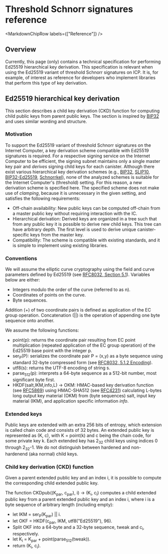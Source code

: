 
# Threshold Schnorr signatures reference

<MarkdownChipRow labels={["Reference"]} />

## Overview
Currently, this page (only) contains a technical specification for performing Ed25519 hierarchical key derivation.
This specification is relevant when using the Ed25519 variant of threshold Schnorr signatures on ICP.
It is, for example, of interest as reference for developers who implement libraries that perform this type of key derivation.

## Ed25519 hierarchical key derivation

This section describes a child key derivation (CKD) function for computing child public keys from parent public keys.
The section is inspired by [BIP32](https://github.com/bitcoin/bips/blob/master/bip-0032.mediawiki) and uses similar wording and structure.

### Motivation

To support the Ed25519 variant of threshold Schnorr signatures on the Internet Computer, a key derivation scheme compatible with Ed25519 signatures is required.
For a respective signing service on the Internet Computer to be efficient, the signing subnet maintains only a single master key pair and _derives_ signing child keys for each canister.
Although there exist various hierarchical key derivation schemes (e.g., [BIP32](https://github.com/bitcoin/bips/blob/master/bip-0032.mediawiki), [SLIP10](https://github.com/satoshilabs/slips/blob/master/slip-0010.md), [BIP32-Ed25519](https://input-output-hk.github.io/adrestia/static/Ed25519_BIP.pdf), [Schnorrkel](https://github.com/w3f/schnorrkel)), none of the analyzed schemes is suitable for the Internet Computer's (threshold) setting.
For this reason, a new derivation scheme is specified here.
The specified scheme does not make use of _clamping_, because it is unnecessary in the given setting, and satisfies the following requirements:

- Off-chain availability: New public keys can be computed off-chain from a master public key without requiring interaction with the IC.
- Hierarchical derivation: Derived keys are organized in a tree such that from any public key it is possible to derive new child keys. This tree can have arbitrary depth. The first level is used to derive unique canister-specific keys from the master key.
- Compatibility: The scheme is compatible with existing standards, and it is simple to implement using existing libraries.

### Conventions

We will assume the elliptic curve cryptography using the field and curve parameters defined by Ed25519 (see [RFC8032, Section 5.1](https://datatracker.ietf.org/doc/html/rfc8032#section-5.1)). Variables below are either:

- Integers modulo the order of the curve (referred to as n).
- Coordinates of points on the curve.
- Byte sequences.

Addition (+) of two coordinate pairs is defined as application of the EC group operation.
Concatenation (||) is the operation of appending one byte sequence onto another.

We assume the following functions:

- point(p): returns the coordinate pair resulting from EC point multiplication (repeated application of the EC group operation) of the Ed25519 base point with the integer p.
- ser<sub>P</sub>(P): serializes the coordinate pair P = (x,y) as a byte sequence using standard 32-byte compressed form (see [RFC8032, 5.1.2 Encoding](https://datatracker.ietf.org/doc/html/rfc8032#section-5.1.2)).
- utf8(s): returns the UTF-8 encoding of string s.
- parse<sub>512</sub>(p): interprets a 64-byte sequence as a 512-bit number, most significant byte first.
- HKDF(salt,IKM,info,L) -> OKM: HMAC-based key derivation function (see [RFC5869](https://datatracker.ietf.org/doc/html/rfc5869)) using HMAC-SHA512 (see [RFC4231](https://datatracker.ietf.org/doc/html/rfc4231)) calculating L-bytes long output key material (OKM) from (byte sequences) salt, input key material (IKM), and application specific information *info*.

### Extended keys

Public keys are extended with an extra 256 bits of entropy, which extension is called chain code and consists of 32 bytes.
An extended public key is represented as (K, c), with K = point(k) and c being the chain code, for some private key k.
Each extended key has 2<sub>32</sub> child keys using indices 0 through 2<sub>32</sub>-1.
We do not distinguish between hardened and non-hardenend (aka normal) child keys.

### Child key derivation (CKD) function

Given a parent extended public key and an index i, it is possible to compute the corresponding child extended public key.

The function CKDpub((K<sub>par</sub>, c<sub>par</sub>), i) → (K<sub>i</sub>, c<sub>i</sub>) computes a child extended public key from a parent extended public key and an index i, where i is a byte sequence of arbitrary length (including empty):

-   let IKM = ser<sub>P</sub>(K<sub>par</sub>) || i.
-   let OKF = HKDF(c<sub>par</sub>, IKM, utf8("Ed25519"), 96).
-   Split OKF into a 64-byte and a 32-byte sequence, tweak and c<sub>i</sub>, respectively.
-   let K<sub>i</sub> = K<sub>par</sub> + point(parse<sub>512</sub>(tweak)).
-   return (K<sub>i</sub>, c<sub>i</sub>).